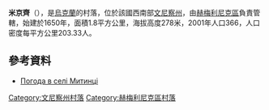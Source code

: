 {{coord|49|40|32|N|27|57|59|E|scale:30000|display=title}}

'''米京齊'''（{{lang-uk|Митинці}}），是[[烏克蘭|烏克蘭]]的村落，位於該國西南部[[文尼察州|文尼察州]]，由[[赫梅利尼克區|赫梅利尼克區]]負責管轄，始建於1650年，面積1.8平方公里，海拔高度278米，2001年人口366，人口密度每平方公里203.33人。

==參考資料==
* [http://weather.in.ua/ua/vinnickaja/15817 Погода в селі Митинці]

[[Category:文尼察州村落|Category:文尼察州村落]]
[[Category:赫梅利尼克區村落|Category:赫梅利尼克區村落]]


{{Vinnytsia-geo-stub}}